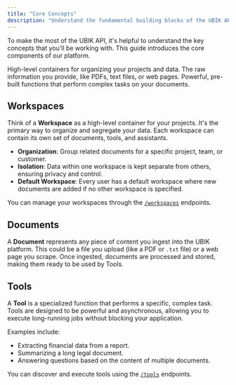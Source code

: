 ```yaml
---
title: "Core Concepts"
description: "Understand the fundamental building blocks of the UBIK API."
---
```


To make the most of the UBIK API, it's helpful to understand the key concepts that you'll be working with. This guide introduces the core components of our platform.

<CardGroup cols={3}>
  <Card title="Workspaces" icon="layout-dashboard" href="#workspaces">
    High-level containers for organizing your projects and data.
  </Card>
  <Card title="Documents" icon="files" href="#documents">
    The raw information you provide, like PDFs, text files, or web pages.
  </Card>
  <Card title="Tools" icon="wrench" href="#tools">
    Powerful, pre-built functions that perform complex tasks on your documents.
  </Card>
</CardGroup>

## Workspaces

Think of a **Workspace** as a high-level container for your projects. It's the primary way to organize and segregate your data. Each workspace can contain its own set of documents, tools, and assistants.

- **Organization**: Group related documents for a specific project, team, or customer.
- **Isolation**: Data within one workspace is kept separate from others, ensuring privacy and control.
- **Default Workspace**: Every user has a default workspace where new documents are added if no other workspace is specified.

<Info>You can manage your workspaces through the [`/workspaces`](/en/api-reference/introduction#tag/Public-API-Workspaces) endpoints.</Info>

## Documents

A **Document** represents any piece of content you ingest into the UBIK platform. This could be a file you upload (like a PDF or `.txt` file) or a web page you scrape. Once ingested, documents are processed and stored, making them ready to be used by Tools.

## Tools

A **Tool** is a specialized function that performs a specific, complex task. Tools are designed to be powerful and asynchronous, allowing you to execute long-running jobs without blocking your application.

Examples include:
- Extracting financial data from a report.
- Summarizing a long legal document.
- Answering questions based on the content of multiple documents.

You can discover and execute tools using the [`/tools`](/en/api-reference/introduction#tag/Public-API-Tools) endpoints.
